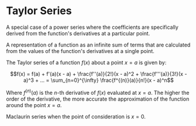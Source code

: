 # Taylor Series

A special case of a power series where the coefficients are specifically derived from the function's derivatives at a particular point.

A representation of a function as an infinite sum of terms that are calculated from 
the values of the function's derivatives at a single point.

The Taylor series of a function $f(x)$ about a point $x = a$ is given by:

```math
f(x) = f(a) + f'(a)(x - a) + \frac{f''(a)}{2!}(x - a)^2 + \frac{f'''(a)}{3!}(x - a)^3 + ...
= \sum_{n=0}^{\infty} \frac{f^{(n)}(a)}{n!}(x - a)^n
```

Where $f^{(n)}(a)$ is the $n$-th derivative of $f(x)$ evaluated at $x = a$. The higher the order of the derivative, 
the more accurate the approximation of the function around the point $x = a$.

Maclaurin series when the point of consideration is $x = 0$.